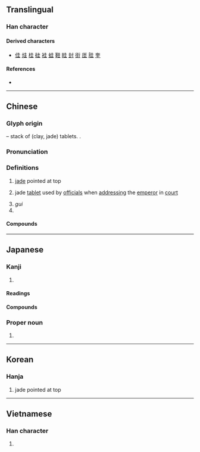 {{also|丰}}
{{character info}}
==Translingual==
{{stroke order|strokes=6}}

===Han character===
{{Han char|rn=32|rad=土|as=03|sn=6|four=40104|canj=GG|ids=⿱土土}}

====Derived characters====
* [[佳]] [[烓]] [[桂]] [[硅]] [[袿]] [[蛙]] [[鞋]] [[眭]] [[封]] [[街]] [[厓]] [[胿]] [[奎]]

====References====
* {{Han ref|kx=0224.020|dkj=04887|dj=0456.050|hdz=10418.050|uh=572D|ud=22317|bh=A663|bd=42595}}

----

==Chinese==
{{zh-forms}}

===Glyph origin===
{{Han etym}}
{{Han compound|土|土|ls=p}} – stack of (clay, jade) tablets. {{zh-etym-double|土|}}.

===Pronunciation===
{{zh-pron
|m=guī
|m-s=
|c=gwai1
|g=
|h=pfs=kui
|j=
|mb=
|md=giĕ
|mn=ke/kui
|mn-t=
|w=
|x=
|mc=y
|oc=y
|cat=n
}}

===Definitions===
{{zh-hanzi}}

# [[jade]] pointed at top
# {{lb|zh|historical}} jade [[tablet]] used by [[official]]s when [[address]]ing the [[emperor]] in [[court]]
#: {{zh-also|珪}}
# ''gui'' {{gl|type of [[ancient]] [[Chinese]] [[sundial]]}}
# {{surname|zh}}

====Compounds====
{{zh-der|一刀圭|不見圭角|不露圭角|介圭|刀圭|圭亞那|圭玉|圭璋|圭璧|圭窬|圭竇|圭臬|圭蓽|圭表|圭角|圭門|奉為圭臬|巴拉圭|巴拉圭河|日圭|析圭分土|析圭擔爵|烏拉圭|琬圭|琰圭|瑱圭|白圭|白圭之玷|穀圭|篳門圭窬|篳門圭竇|蓽門圭竇|躬圭|鎮圭}}

{{zh-cat|Timekeeping}}

----

==Japanese==

===Kanji===
{{ja-kanji|grade=|rs=土03}}

# {{rfdef|ja|sort=土03}}

====Readings====
{{ja-readings
|goon=け<け<くゑ
|kanon=けい<けい<くゑい
|kun=かど-, はしは-
|nanori=か, かど, きよ, きよし, たま, ます, よし
}}

====Compounds====
{{col2-u|ja
|{{ja-r|圭%角|けい%かく}}
|{{ja-r|圭%冠|けい%かん}}
|{{ja-r|圭%臬|けい%げつ}}
|{{ja-r|圭%撮|けい%さつ}}
|{{ja-r|圭%算|けい%さん}} ({{ja-r|卦%算|けい%さん|rom=-}})
|{{ja-r|圭%瓚|けい%さん}}
|{{ja-r|圭%勺|けい%しゃく}}
|{{ja-r|圭%璋|けい%しょう}} ({{ja-r|珪%璋|けい%しょう|rom=-}})
|{{ja-r|圭%田|けい%でん}}
|{{ja-r|圭%復|けい%ふく}}
|{{ja-r|圭%窬|けい%ゆ}}
|{{ja-r|琬%圭|えん%けい}}
|{{ja-r|玉%圭|ぎょく%けい}}
|{{ja-r|瑱%圭|ちん%けい|rom=-}}, {{ja-r|鎮%圭|ちん%けい}}
|{{ja-r|刀%圭|とう%けい}}
|{{ja-r|土%圭|ど%けい}}
|{{ja-r|白%圭|はっ%けい}} ({{ja-r|白%珪|はっ%けい|rom=-}})
}}

===Proper noun===
{{ja-pos|proper|けい}}

# {{given name|ja|unisex|sort=けい}}

----

==Korean==

===Hanja===
{{ko-hanja|규}}

# jade pointed at top

----

==Vietnamese==

===Han character===
{{vi-readings|readings=quê,khoai,khuê,que|rs=土03}}

# {{rfdef|vi|sort=土03}}